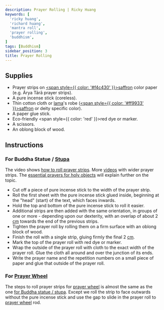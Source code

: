 ```yaml
---
description: Prayer Rolling | Ricky Huang
keywords: [
  'ricky huang',
  'richard huang',
  'mantra roll',
  'prayer rolling',
  'buddhism',
]
tags: [Buddhism]
sidebar_position: 3
title: Prayer Rolling
---
```


<Welcome />

## Supplies

- Prayer strips on [<span style={{ color: '#f4c430' }}>saffron</span>](https://en.wikipedia.org/wiki/Saffron_(color)) color paper (e.g. <Link href="/pdf/arya-tara.pdf" rel="noopener noreferrer" target="_blank" title="Open Ārya Tārā prayer roll">Ārya Tārā prayer strips</Link>).
- A pure incense stick (coreless).
- Thin cotton cloth or [lama](https://en.wikipedia.org/wiki/Lama)'s robe ([<span style={{ color: '#ff9933' }}>saffron</span>](https://en.wikipedia.org/wiki/Saffron_(color)) or deity specific color).
- A paper glue stick.
- Eco-friendly <span style={{ color: 'red' }}>red</span> dye or marker.
- A scissors.
- An oblong block of wood.

## Instructions

### For Buddha Statue / [Stupa](https://en.wikipedia.org/wiki/Stupa)

The video shows [how to roll prayer strips](https://www.youtube.com/watch?v=PwSm7r5ppww).
More [videos](https://bodhipath.org/centers/natural-bridge-stupa-mantra-rolling/) with wider prayer strips.
The [essential prayers for holy objects](https://fpmt.org/wp-content/uploads/teachers/zopa/advice/essential-mantras-for-holy-objects/essentialmantrasholyobjects_c5.pdf) will explain further on the topic.

- Cut off a piece of pure incense stick to the width of the prayer strip.
- Roll the first sheet with the pure incense stick glued inside, beginning at
  the "head" (start) of the text, which faces inwards.
- Hold the top and bottom of the pure incense stick to roll it easier.
- Additional strips are then added with the same orientation, in groups of one or more -
  depending upon our dexterity, with an overlap of about 2 [cm](https://en.wikipedia.org/wiki/Centimetre)
  towards the end of the previous strips.
- Tighten the prayer roll by rolling them on a firm surface with an oblong block of wood.
- Finish the roll with a single strip, gluing firmly the final 2 [cm](https://en.wikipedia.org/wiki/Centimetre).
- Mark the top of the prayer roll with red dye or marker.
- Wrap the outside of the prayer roll with cloth to the exact width of the prayer roll.
  Glue the cloth all around and over the junction of its ends.
- Write the prayer name and the repetition numbers on a small piece of paper
  and glue that outside of the prayer roll.

### For [Prayer Wheel](https://en.wikipedia.org/wiki/Prayer_wheel)

The steps to roll prayer strips for [prayer wheel](https://en.wikipedia.org/wiki/Prayer_wheel)
is almost the same as the one [for Buddha statue / stupa](#for-buddha-statue--stupa).
Except we roll the strip to face outwards without the pure incense stick and use the gap to slide in
the prayer roll to [prayer wheel](https://en.wikipedia.org/wiki/Prayer_wheel) rod.
